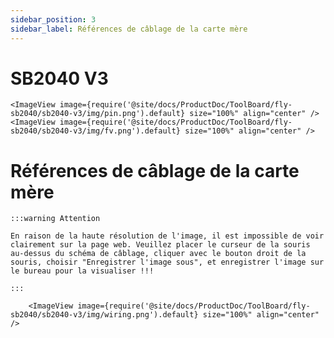 ```yaml
---
sidebar_position: 3
sidebar_label: Références de câblage de la carte mère
---
```




# SB2040 V3

    <ImageView image={require('@site/docs/ProductDoc/ToolBoard/fly-sb2040/sb2040-v3/img/pin.png').default} size="100%" align="center" />
    <ImageView image={require('@site/docs/ProductDoc/ToolBoard/fly-sb2040/sb2040-v3/img/fv.png').default} size="100%" align="center" />


# Références de câblage de la carte mère

    :::warning Attention

    En raison de la haute résolution de l'image, il est impossible de voir clairement sur la page web. Veuillez placer le curseur de la souris au-dessus du schéma de câblage, cliquer avec le bouton droit de la souris, choisir "Enregistrer l'image sous", et enregistrer l'image sur le bureau pour la visualiser !!!

    :::

        <ImageView image={require('@site/docs/ProductDoc/ToolBoard/fly-sb2040/sb2040-v3/img/wiring.png').default} size="100%" align="center" />